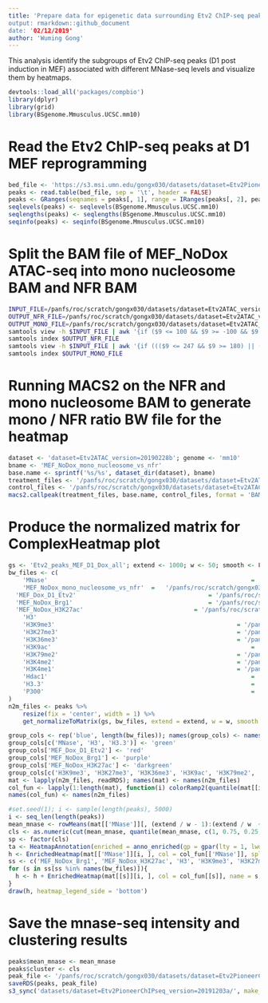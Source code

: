 ```yaml
---
title: 'Prepare data for epigenetic data surrounding Etv2 ChIP-seq peaks at D1 post induction
output: rmarkdown::github_document
date: '02/12/2019'
author: 'Wuming Gong'
---
```


This analysis identify the subgroups of Etv2 ChIP-seq peaks (D1 post induction in MEF) associated
with different MNase-seq levels and visualize them by heatmaps. 

```r
devtools::load_all('packages/compbio')
library(dplyr)
library(grid)
library(BSgenome.Mmusculus.UCSC.mm10)
```

# Read the Etv2 ChIP-seq peaks at D1 MEF reprogramming
```r
bed_file <- 'https://s3.msi.umn.edu/gongx030/datasets/dataset=Etv2PioneerChIPseq_version=20191203a/MEF_Dox_d1_Etv2_summits.bed'
peaks <- read.table(bed_file, sep = '\t', header = FALSE)
peaks <- GRanges(seqnames = peaks[, 1], range = IRanges(peaks[, 2], peaks[, 3]))
seqlevels(peaks) <- seqlevels(BSgenome.Mmusculus.UCSC.mm10)
seqlengths(peaks) <- seqlengths(BSgenome.Mmusculus.UCSC.mm10)
seqinfo(peaks) <- seqinfo(BSgenome.Mmusculus.UCSC.mm10)
```

# Split the BAM file of MEF_NoDox ATAC-seq into mono nucleosome BAM and NFR BAM
```bash
INPUT_FILE=/panfs/roc/scratch/gongx030/datasets/dataset=Etv2ATAC_version=20190228b/MEF_NoDox.bam
OUTPUT_NFR_FILE=/panfs/roc/scratch/gongx030/datasets/dataset=Etv2ATAC_version=20190228b/MEF_NoDox_nfr.bam
OUTPUT_MONO_FILE=/panfs/roc/scratch/gongx030/datasets/dataset=Etv2ATAC_version=20190228b/MEF_NoDox_mono_nucleosome.bam
samtools view -h $INPUT_FILE | awk '{if ($9 <= 100 && $9 >= -100 && $9 != 0 || $1 ~ /^@/) print $0}' | samtools view -bS - > $OUTPUT_NFR_FILE
samtools index $OUTPUT_NFR_FILE
samtools view -h $INPUT_FILE | awk '{if ((($9 <= 247 && $9 >= 180) || ($9 <= -180 && $9 >= -247)) && $9 != 0 || $1 ~ /^@/) print $0}' | samtools view -bS - > $OUTPUT_MONO_FILE
samtools index $OUTPUT_MONO_FILE
```

# Running MACS2 on the NFR and mono nucleosome BAM to generate mono / NFR ratio BW file for the heatmap
```r
dataset <- 'dataset=Etv2ATAC_version=20190228b'; genome <- 'mm10'
bname <- 'MEF_NoDox_mono_nucleosome_vs_nfr'
base.name <- sprintf('%s/%s', dataset_dir(dataset), bname)
treatment_files <- '/panfs/roc/scratch/gongx030/datasets/dataset=Etv2ATAC_version=20190228b/MEF_NoDox_mono_nucleosome.bam'
control_files <- '/panfs/roc/scratch/gongx030/datasets/dataset=Etv2ATAC_version=20190228b/MEF_NoDox_nfr.bam'
macs2.callpeak(treatment_files, base.name, control_files, format = 'BAMPE', genome = genome, broad = FALSE, qvalue.cutoff = 0.05, fold.change = TRUE, update = TRUE, call.summits = TRUE, shift = -100, extsize = 200)
```

# Produce the normalized matrix for ComplexHeatmap plot
```r
gs <- 'Etv2_peaks_MEF_D1_Dox_all'; extend <- 1000; w <- 50; smooth <- FALSE; target_ratio <- 0.2; mc.cores <- 2
bw_files <- c(
	'MNase' 														=	'/panfs/roc/scratch/gongx030/datasets/dataset=Chronis_version=20170519a/MNase_treat_pileup.bw',
	'MEF_NoDox_mono_nucleosome_vs_nfr' 	=	'/panfs/roc/scratch/gongx030/datasets/dataset=Etv2ATAC_version=20190228b/MEF_NoDox_mono_nucleosome_vs_nfr_FE.bw',
  'MEF_Dox_D1_Etv2' 									= '/panfs/roc/scratch/gongx030/datasets/dataset=Etv2PioneerChIPseq_version=20191203a/MEF_Dox_d1_Etv2_FE.bw',
  'MEF_NoDox_Brg1' 										= '/panfs/roc/scratch/gongx030/datasets/dataset=Etv2PioneerChIPseq_version=20191203a/MEF_NoDox_d0_Brg1_FE.bw',
  'MEF_NoDox_H3K27ac' 								= '/panfs/roc/scratch/gongx030/datasets/dataset=Etv2PioneerChIPseq_version=20191203a/MEF_NoDox_d0_H3K27ac_FE.bw',
	'H3' 																= '/panfs/roc/scratch/gongx030/datasets/dataset=Chronis_version=20170519a/H3_treat_pileup.bw',
	'H3K9me3' 													= '/panfs/roc/scratch/gongx030/datasets/dataset=Chronis_version=20170519a/H3K9me3_treat_pileup.bw',
	'H3K27me3' 													= '/panfs/roc/scratch/gongx030/datasets/dataset=Chronis_version=20170519a/H3K27me3_treat_pileup.bw',
	'H3K36me3' 													= '/panfs/roc/scratch/gongx030/datasets/dataset=Chronis_version=20170519a/H3K36me3_treat_pileup.bw',
	'H3K9ac' 														= '/panfs/roc/scratch/gongx030/datasets/dataset=Chronis_version=20170519a/H3K9ac_treat_pileup.bw',
	'H3K79me2' 													= '/panfs/roc/scratch/gongx030/datasets/dataset=Chronis_version=20170519a/H3K79me2_treat_pileup.bw',
	'H3K4me2' 													= '/panfs/roc/scratch/gongx030/datasets/dataset=Chronis_version=20170519a/H3K4me2_treat_pileup.bw',
	'H3K4me1' 													= '/panfs/roc/scratch/gongx030/datasets/dataset=Chronis_version=20170519a/H3K4me1_treat_pileup.bw',
	'Hdac1' 														= '/panfs/roc/scratch/gongx030/datasets/dataset=Chronis_version=20170519a/Hdac1_treat_pileup.bw',
	'H3.3' 															= '/panfs/roc/scratch/gongx030/datasets/dataset=Chronis_version=20170519a/H3.3_treat_pileup.bw',
	'P300' 															= '/panfs/roc/scratch/gongx030/datasets/dataset=Chronis_version=20170519a/P300_treat_pileup.bw'
)
n2m_files <- peaks %>% 
	resize(fix = 'center', width = 1) %>% 
	get_normalizeToMatrix(gs, bw_files, extend = extend, w = w, smooth = smooth, target_ratio = target_ratio, mc.cores = mc.cores, force = FALSE)

group_cols <- rep('blue', length(bw_files)); names(group_cols) <- names(bw_files)
group_cols[c('MNase', 'H3', 'H3.3')] <- 'green'
group_cols['MEF_Dox_D1_Etv2'] <- 'red'
group_cols['MEF_NoDox_Brg1'] <- 'purple'
group_cols['MEF_NoDox_H3K27ac'] <- 'darkgreen'
group_cols[c('H3K9me3', 'H3K27me3', 'H3K36me3', 'H3K9ac', 'H3K79me2', 'H3K4me2', 'H3K4me1', 'Hdac1', 'P300')] <- 'blue'
mat <- lapply(n2m_files, readRDS); names(mat) <- names(n2m_files)
col_fun <- lapply(1:length(mat), function(i) colorRamp2(quantile(mat[[i]], c(0.005, 0.995)), c('white', group_cols[i])))
names(col_fun) <- names(n2m_files)

#set.seed(1); i <- sample(length(peaks), 5000)
i <- seq_len(length(peaks))
mean_mnase <- rowMeans(mat[['MNase']][, (extend / w - 1):(extend / w  + 1)])
cls <- as.numeric(cut(mean_mnase, quantile(mean_mnase, c(1, 0.75, 0.25, 0)), include.lowest = TRUE))
sp <- factor(cls)
ta <- HeatmapAnnotation(enriched = anno_enriched(gp = gpar(lty = 1, lwd = 2, col = c(1, 3, 2)), axis_param = list(facing = 'inside', at = -1000)))
h <- EnrichedHeatmap(mat[['MNase']][i, ], col = col_fun[['MNase']], split = sp[i], name = 'MNase', top_annotation = ta, pos_line = FALSE)
ss <- c('MEF_NoDox_Brg1', 'MEF_NoDox_H3K27ac', 'H3', 'H3K9me3', 'H3K27me3', 'H3K9ac', 'H3K4me2', 'H3K4me1', 'Hdac1', 'MEF_Dox_D1_Etv2')
for (s in ss[ss %in% names(bw_files)]){
  h <- h + EnrichedHeatmap(mat[[s]][i, ], col = col_fun[[s]], name = s, top_annotation = ta, pos_line = FALSE)
}
draw(h, heatmap_legend_side = 'bottom')
```

# Save the mnase-seq intensity and clustering results
```r
peaks$mean_mnase <- mean_mnase
peaks$cluster <- cls
peak_file <- '/panfs/roc/scratch/gongx030/datasets/dataset=Etv2PioneerChIPseq_version=20191203a/MEF_Dox_d1_Etv2_summits.rds'
saveRDS(peaks, peak_file)
s3_sync('datasets/dataset=Etv2PioneerChIPseq_version=20191203a/', make_public = TRUE)
```
